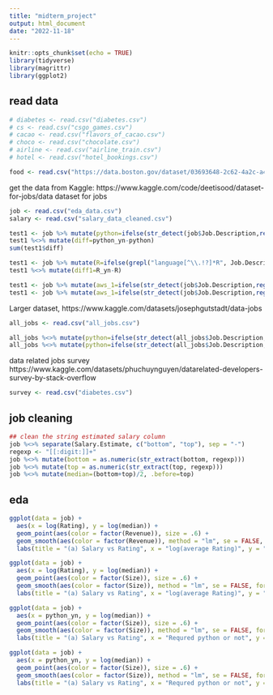 ```yaml
---
title: "midterm_project"
output: html_document
date: "2022-11-18"
---
```


```r
knitr::opts_chunk$set(echo = TRUE)
library(tidyverse)
library(magrittr)
library(ggplot2)
```

## read data

```r
# diabetes <- read.csv("diabetes.csv")
# cs <- read.csv("csgo_games.csv")
# cacao <- read.csv("flavors_of_cacao.csv")
# choco <- read.csv("chocolate.csv")
# airline <- read.csv("airline_train.csv")
# hotel <- read.csv("hotel_bookings.csv")

food <- read.csv("https://data.boston.gov/dataset/03693648-2c62-4a2c-a4ec-48de2ee14e18/resource/4582bec6-2b4f-4f9e-bc55-cbaa73117f4c/download/tmp5g35jyi9.csv")
```


get the data from Kaggle:
https://www.kaggle.com/code/deetisood/dataset-for-jobs/data
dataset for jobs

```r
job <- read.csv("eda_data.csv")
salary <- read.csv("salary_data_cleaned.csv")
```

```r
test1 <- job %>% mutate(python=ifelse(str_detect(job$Job.Description,regex("python", ignore_case = T)),1,0))
test1 %<>% mutate(diff=python_yn-python)
sum(test1$diff)

test1 <- job %>% mutate(R=ifelse(grepl("language[^\\.!?]*R", Job.Description),1,0))
test1 %<>% mutate(diff1=R_yn-R)

test1 <- job %>% mutate(aws_1=ifelse(str_detect(job$Job.Description,regex("AWS", ignore_case = F)),1,0))
test1 <- job %>% mutate(aws_1=ifelse(str_detect(job$Job.Description,regex("AWS", ignore_case = F)),1,0))

```

Larger dataset,
https://www.kaggle.com/datasets/josephgutstadt/data-jobs

```r
all_jobs <- read.csv("all_jobs.csv")
```

```r
all_jobs %<>% mutate(python=ifelse(str_detect(all_jobs$Job.Description,regex("python", ignore_case = T)),1,0))
all_jobs %<>% mutate(python=ifelse(str_detect(all_jobs$Job.Description,regex("R", ignore_case = F)),1,0))


```




data related jobs survey
https://www.kaggle.com/datasets/phuchuynguyen/datarelated-developers-survey-by-stack-overflow

```r
survey <- read.csv("diabetes.csv")
```





## job cleaning

```r
## clean the string estimated salary column
job %<>% separate(Salary.Estimate, c("bottom", "top"), sep = "-")
regexp <- "[[:digit:]]+"
job %<>% mutate(bottom = as.numeric(str_extract(bottom, regexp)))
job %<>% mutate(top = as.numeric(str_extract(top, regexp)))
job %<>% mutate(median=(bottom+top)/2, .before=top)
```

## eda

```r
ggplot(data = job) + 
  aes(x = log(Rating), y = log(median)) + 
  geom_point(aes(color = factor(Revenue)), size = .6) + 
  geom_smooth(aes(color = factor(Revenue)), method = "lm", se = FALSE, formula = 'y ~ x') + 
  labs(title = "(a) Salary vs Rating", x = "log(average Rating)", y = "log(Salary)")
```

```r
ggplot(data = job) + 
  aes(x = log(Rating), y = log(median)) + 
  geom_point(aes(color = factor(Size)), size = .6) + 
  geom_smooth(aes(color = factor(Size)), method = "lm", se = FALSE, formula = 'y ~ x') + 
  labs(title = "(a) Salary vs Rating", x = "log(average Rating)", y = "log(Salary)")
```

```r
ggplot(data = job) + 
  aes(x = python_yn, y = log(median)) + 
  geom_point(aes(color = factor(Size)), size = .6) + 
  geom_smooth(aes(color = factor(Size)), method = "lm", se = FALSE, formula = 'y ~ x') + 
  labs(title = "(a) Salary vs Rating", x = "Requred python or not", y = "log(Salary)")
```

```r
ggplot(data = job) + 
  aes(x = python_yn, y = log(median)) + 
  geom_point(aes(color = factor(Size)), size = .6) + 
  geom_smooth(aes(color = factor(Size)), method = "lm", se = FALSE, formula = 'y ~ x') + 
  labs(title = "(a) Salary vs Rating", x = "Requred python or not", y = "log(Salary)")
```










